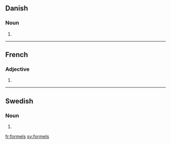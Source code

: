 ==Danish==

===Noun===
{{head|da|noun form|g=c}}

# {{form of|genitive singular indefinite|formel|lang=da}}

----

==French==

===Adjective===
{{fr-adj-form|m|p}}

# {{form of|Masculine plural form|formel|lang=fr}}

----

==Swedish==

===Noun===
{{head|sv|noun form}}

# {{sv-noun-form-indef-gen|formel}}

[[fr:formels]]
[[sv:formels]]